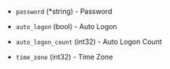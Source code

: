 <!-- Code generated from the comments of the WindowsOptionsGuiUnattended struct in builder\vsphere\clone\step_customize.go; DO NOT EDIT MANUALLY -->

- `password` (\*string) - Password

- `auto_logon` (bool) - Auto Logon

- `auto_logon_count` (int32) - Auto Logon Count

- `time_zone` (int32) - Time Zone

<!-- End of code generated from the comments of the WindowsOptionsGuiUnattended struct in builder\vsphere\clone\step_customize.go; -->
